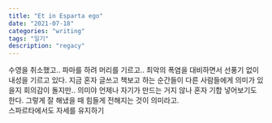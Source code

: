 ```yaml
---
title: "Et in Esparta ego"
date: "2021-07-18"
categories: "writing"
tags: "일기"
description: "regacy"
---
```


수영을 취소했고.. 파마를 하려 머리를 기르고.. 최악의 폭염을 대비하면서 선풍기 없이 내성을 기르고 있다. 지금 혼자 글쓰고 책보고 하는 순간들이 다른 사람들에게 의미가 있을지 회의감이 돌지만.. 의미야 언제나 자기가 만드는 거지 않나 혼자 기합 넣어보기도 한다. 그렇게 잘 해냈을 때 힘들게 전해지는 것이 의미라고.  
스파르타에서도 자세를 유지하기